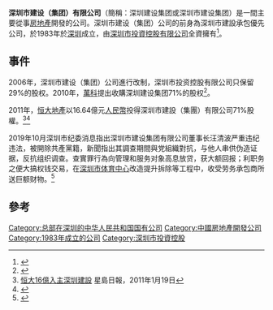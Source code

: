 '''深圳市建设（集团）有限公司'''（簡稱：深圳建设集团或深圳市建设集团）是一間主要從事[[房地產|房地產]]開發的公司。深圳市建设（集团）公司的前身為深圳市建設承包優先公司，於1983年於[[深圳|深圳]]成立，由[[深圳市投資控股有限公司|深圳市投資控股有限公司]]全資擁有<REF>
{{Cite web |url=http://www.szjianshe.cn/gywm/index_2_itemid_5.html |title=深圳建设集团介紹 |access-date=2020-10-02 |archive-date=2020-10-26 |archive-url=https://web.archive.org/web/20201026044327/http://szjianshe.cn/gywm/index_2_itemid_5.html |dead-url=yes }}
</REF>。

==事件==
2006年，深圳市建设（集团）公司進行改制，深圳市投资控股有限公司只保留29%的股权。2010年，[[萬科|萬科]]提出收購深圳建设集团71%的股权<REF>
{{Cite web |url=http://finance.sina.com.cn/stock/s/20101027/16078854747.shtml |title=万科欲吞并深圳建设集团 |access-date=2010-10-30 |archive-date=2016-03-04 |archive-url=https://web.archive.org/web/20160304120118/http://finance.sina.com.cn/stock/s/20101027/16078854747.shtml |dead-url=no }}
</REF>。

2011年，[[恒大地產|恒大地產]]以16.64億元[[人民幣|人民幣]]投得深圳市建設（集團）有限公司71%股權。<ref>[http://finance.sina.com.hk/cgi-bin/nw/show.cgi/41/2/1/3582053/1.html 恒大16億入主深圳建設]{{Dead link|date=2019年11月 |bot=InternetArchiveBot |fix-attempted=yes }} 星島日報，2011年1月19日</ref><ref>{{Cite web |url=http://finance.jrj.com.cn/biz/2010/10/2706498419540.shtml |title=深圳市建设集团陷股权纠纷 |access-date=2010-10-30 |archive-date=2016-03-05 |archive-url=https://web.archive.org/web/20160305023805/http://finance.jrj.com.cn/biz/2010/10/2706498419540.shtml |dead-url=yes }}</ref>

2019年10月深圳市纪委消息指出深圳市建设集团有限公司董事长汪清波严重违纪违法，被開除共產黨籍，新聞指出其調查期間與党組織對抗，与他人串供伪造证据，反抗组织调查。查實罪行為向管理和服务对象高息放贷，获大额回报；利职务之便大搞权钱交易，在[[深圳市体育中心|深圳市体育中心]]改造提升拆除等工程中，收受劳务承包商所送巨额财物。<ref>{{Cite web |url=https://www.thepaper.cn/newsDetail_forward_4677674 |title=深圳市建设集团董事长汪清波严重违纪违法被开除党籍 |access-date=2019-10-15 |archive-date=2019-10-15 |archive-url=https://web.archive.org/web/20191015124058/https://www.thepaper.cn/newsDetail_forward_4677674 |dead-url=no }}</ref>

==參考==
{{reflist}}

[[Category:总部在深圳的中华人民共和国国有公司|Category:总部在深圳的中华人民共和国国有公司]]
[[Category:中國房地產開發公司|Category:中國房地產開發公司]]
[[Category:1983年成立的公司|Category:1983年成立的公司]]
[[Category:深圳市投資控股|Category:深圳市投資控股]]